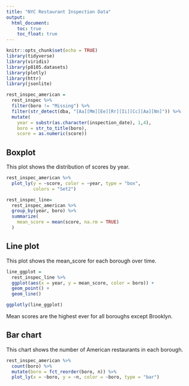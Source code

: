 ```yaml
---
title: "NYC Restaurant Inspection Data"
output: 
  html_document:
    toc: true
    toc_float: true
---
```


```r
knitr::opts_chunk$set(echo = TRUE)
library(tidyverse)
library(viridis)
library(p8105.datasets)
library(plotly)
library(httr)
library(jsonlite)
```

```r
rest_inspec_american =
  rest_inspec %>%
  filter(boro != "Missing") %>% 
  filter(str_detect(dba, "[Aa][Mm][Ee][Rr][Ii][Cc][Aa][Nn]")) %>%
  mutate(
    year = substr(as.character(inspection_date), 1,4), 
    boro = str_to_title(boro),
    score = as.numeric(score))
```

## Boxplot 

This plot shows the distribution of scores by year.

```r
rest_inspec_american %>% 
  plot_ly(y = ~score, color = ~year, type = "box",
          colors = "Set2")
```


```r
rest_inspec_line=
  rest_inspec_american %>% 
  group_by(year, boro) %>%
  summarize(
    mean_score = mean(score, na.rm = TRUE)
  )
```

## Line plot

This plot shows the mean_score for each borough over time.

```r
line_ggplot = 
  rest_inspec_line %>%
  ggplot(aes(x = year, y = mean_score, color = boro)) +
  geom_point() + 
  geom_line()

ggplotly(line_ggplot)
```

Mean scores are the highest ever for all boroughs except Brooklyn.

## Bar chart

This chart shows the number of American restaurants in each borough.

```r
rest_inspec_american %>% 
  count(boro) %>%
  mutate(boro = fct_reorder(boro, n)) %>% 
  plot_ly(x = ~boro, y = ~n, color = ~boro, type = "bar")
```
